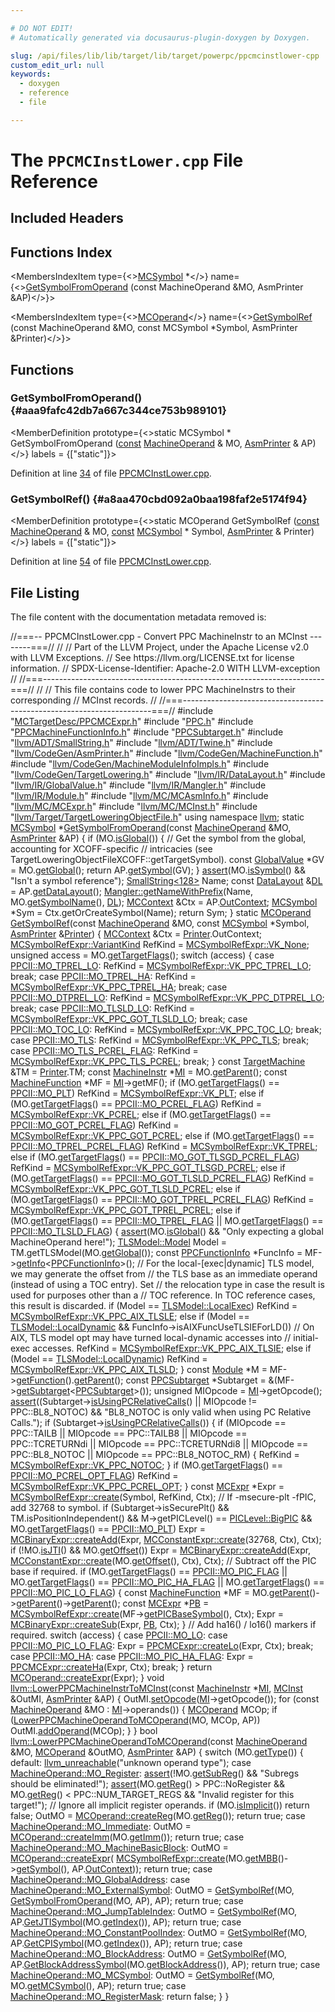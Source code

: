 ```yaml
---

# DO NOT EDIT!
# Automatically generated via docusaurus-plugin-doxygen by Doxygen.

slug: /api/files/lib/lib/target/lib/target/powerpc/ppcmcinstlower-cpp
custom_edit_url: null
keywords:
  - doxygen
  - reference
  - file

---
```





# The `PPCMCInstLower.cpp` File Reference

<DoxygenPage pluginConfig={pluginConfig}>



## Included Headers

<IncludesList>
<IncludesListItem
  filePath="MCTargetDesc/PPCMCExpr.h"
  permalink="/docs/api/files/lib/lib/target/lib/target/powerpc/lib/target/powerpc/mctargetdesc/ppcmcexpr-h"
  isLocal="true" />
<IncludesListItem
  filePath="PPC.h"
  permalink="/docs/api/files/lib/lib/target/lib/target/powerpc/ppc-h"
  isLocal="true" />
<IncludesListItem
  filePath="PPCMachineFunctionInfo.h"
  permalink="/docs/api/files/lib/lib/target/lib/target/powerpc/ppcmachinefunctioninfo-h"
  isLocal="true" />
<IncludesListItem
  filePath="PPCSubtarget.h"
  permalink="/docs/api/files/lib/lib/target/lib/target/powerpc/ppcsubtarget-h"
  isLocal="true" />
<IncludesListItem
  filePath="llvm/ADT/SmallString.h"
  permalink="/docs/api/files/include/include/llvm/include/llvm/adt/smallstring-h"
  isLocal="true" />
<IncludesListItem
  filePath="llvm/ADT/Twine.h"
  permalink="/docs/api/files/include/include/llvm/include/llvm/adt/twine-h"
  isLocal="true" />
<IncludesListItem
  filePath="llvm/CodeGen/AsmPrinter.h"
  permalink="/docs/api/files/include/include/llvm/include/llvm/codegen/asmprinter-h"
  isLocal="true" />
<IncludesListItem
  filePath="llvm/CodeGen/MachineFunction.h"
  permalink="/docs/api/files/include/include/llvm/include/llvm/codegen/machinefunction-h"
  isLocal="true" />
<IncludesListItem
  filePath="llvm/CodeGen/MachineModuleInfoImpls.h"
  permalink="/docs/api/files/include/include/llvm/include/llvm/codegen/machinemoduleinfoimpls-h"
  isLocal="true" />
<IncludesListItem
  filePath="llvm/CodeGen/TargetLowering.h"
  permalink="/docs/api/files/include/include/llvm/include/llvm/codegen/targetlowering-h"
  isLocal="true" />
<IncludesListItem
  filePath="llvm/IR/DataLayout.h"
  permalink="/docs/api/files/include/include/llvm/include/llvm/ir/datalayout-h"
  isLocal="true" />
<IncludesListItem
  filePath="llvm/IR/GlobalValue.h"
  permalink="/docs/api/files/include/include/llvm/include/llvm/ir/globalvalue-h"
  isLocal="true" />
<IncludesListItem
  filePath="llvm/IR/Mangler.h"
  permalink="/docs/api/files/include/include/llvm/include/llvm/ir/mangler-h"
  isLocal="true" />
<IncludesListItem
  filePath="llvm/IR/Module.h"
  permalink="/docs/api/files/include/include/llvm/include/llvm/ir/module-h"
  isLocal="true" />
<IncludesListItem
  filePath="llvm/MC/MCAsmInfo.h"
  permalink="/docs/api/files/include/include/llvm/include/llvm/mc/mcasminfo-h"
  isLocal="true" />
<IncludesListItem
  filePath="llvm/MC/MCExpr.h"
  permalink="/docs/api/files/include/include/llvm/include/llvm/mc/mcexpr-h"
  isLocal="true" />
<IncludesListItem
  filePath="llvm/MC/MCInst.h"
  permalink="/docs/api/files/include/include/llvm/include/llvm/mc/mcinst-h"
  isLocal="true" />
<IncludesListItem
  filePath="llvm/Target/TargetLoweringObjectFile.h"
  permalink="/docs/api/files/include/include/llvm/include/llvm/target/targetloweringobjectfile-h"
  isLocal="true" />
</IncludesList>

## Functions Index

<MembersIndex>

<MembersIndexItem
  type={<><a href="/docs/api/classes/llvm/mcsymbol">MCSymbol</a> &#42;</>}
  name={<><a href="#aaa9fafc42db7a667c344ce753b989101">GetSymbolFromOperand</a> (const MachineOperand &amp;MO, AsmPrinter &amp;AP)</>}>
</MembersIndexItem>

<MembersIndexItem
  type={<><a href="/docs/api/classes/llvm/mcoperand">MCOperand</a></>}
  name={<><a href="#a8aa470cbd092a0baa198faf2e5174f94">GetSymbolRef</a> (const MachineOperand &amp;MO, const MCSymbol &#42;Symbol, AsmPrinter &amp;Printer)</>}>
</MembersIndexItem>

</MembersIndex>


<SectionDefinition>

## Functions

### GetSymbolFromOperand() {#aaa9fafc42db7a667c344ce753b989101}

<MemberDefinition
  prototype={<>static MCSymbol &#42; GetSymbolFromOperand (<a href="/docs/api/files/lib/lib/target/lib/target/aarch64/aarch64promoteconstant-cpp/#a90f8350fecae261c25be85d38b451bff">const</a> <a href="/docs/api/classes/llvm/machineoperand">MachineOperand</a> &amp; MO, <a href="/docs/api/classes/llvm/asmprinter">AsmPrinter</a> &amp; AP)</>}
  labels = {["static"]}>

Definition at line <a href="#l00034">34</a> of file <a href="/docs/api/files/lib/lib/target/lib/target/powerpc/ppcmcinstlower-cpp">PPCMCInstLower.cpp</a>.
</MemberDefinition>

### GetSymbolRef() {#a8aa470cbd092a0baa198faf2e5174f94}

<MemberDefinition
  prototype={<>static MCOperand GetSymbolRef (<a href="/docs/api/files/lib/lib/target/lib/target/aarch64/aarch64promoteconstant-cpp/#a90f8350fecae261c25be85d38b451bff">const</a> <a href="/docs/api/classes/llvm/machineoperand">MachineOperand</a> &amp; MO, <a href="/docs/api/files/lib/lib/target/lib/target/aarch64/aarch64promoteconstant-cpp/#a90f8350fecae261c25be85d38b451bff">const</a> <a href="/docs/api/classes/llvm/mcsymbol">MCSymbol</a> &#42; Symbol, <a href="/docs/api/classes/llvm/asmprinter">AsmPrinter</a> &amp; Printer)</>}
  labels = {["static"]}>

Definition at line <a href="#l00054">54</a> of file <a href="/docs/api/files/lib/lib/target/lib/target/powerpc/ppcmcinstlower-cpp">PPCMCInstLower.cpp</a>.
</MemberDefinition>

</SectionDefinition>

## File Listing

The file content with the documentation metadata removed is:

<ProgramListing>

<Link id="l00001" /><CodeLine lineNumber="1"><span class="doxyHighlightComment">//===-- PPCMCInstLower.cpp - Convert PPC MachineInstr to an MCInst --------===//</span></CodeLine>
<Link id="l00002" /><CodeLine lineNumber="2"><span class="doxyHighlightComment">//</span></CodeLine>
<Link id="l00003" /><CodeLine lineNumber="3"><span class="doxyHighlightComment">// Part of the LLVM Project, under the Apache License v2.0 with LLVM Exceptions.</span></CodeLine>
<Link id="l00004" /><CodeLine lineNumber="4"><span class="doxyHighlightComment">// See https://llvm.org/LICENSE.txt for license information.</span></CodeLine>
<Link id="l00005" /><CodeLine lineNumber="5"><span class="doxyHighlightComment">// SPDX-License-Identifier: Apache-2.0 WITH LLVM-exception</span></CodeLine>
<Link id="l00006" /><CodeLine lineNumber="6"><span class="doxyHighlightComment">//</span></CodeLine>
<Link id="l00007" /><CodeLine lineNumber="7"><span class="doxyHighlightComment">//===----------------------------------------------------------------------===//</span></CodeLine>
<Link id="l00008" /><CodeLine lineNumber="8"><span class="doxyHighlightComment">//</span></CodeLine>
<Link id="l00009" /><CodeLine lineNumber="9"><span class="doxyHighlightComment">// This file contains code to lower PPC MachineInstrs to their corresponding</span></CodeLine>
<Link id="l00010" /><CodeLine lineNumber="10"><span class="doxyHighlightComment">// MCInst records.</span></CodeLine>
<Link id="l00011" /><CodeLine lineNumber="11"><span class="doxyHighlightComment">//</span></CodeLine>
<Link id="l00012" /><CodeLine lineNumber="12"><span class="doxyHighlightComment">//===----------------------------------------------------------------------===//</span></CodeLine>
<Link id="l00013" /><CodeLine lineNumber="13"></CodeLine>
<Link id="l00014" /><CodeLine lineNumber="14"><span class="doxyHighlightPreprocessor">#include &quot;<a href="/docs/api/files/lib/lib/target/lib/target/powerpc/lib/target/powerpc/mctargetdesc/ppcmcexpr-h">MCTargetDesc/PPCMCExpr.h</a>&quot;</span></CodeLine>
<Link id="l00015" /><CodeLine lineNumber="15"><span class="doxyHighlightPreprocessor">#include &quot;<a href="/docs/api/files/lib/lib/target/lib/target/powerpc/ppc-h">PPC.h</a>&quot;</span></CodeLine>
<Link id="l00016" /><CodeLine lineNumber="16"><span class="doxyHighlightPreprocessor">#include &quot;<a href="/docs/api/files/lib/lib/target/lib/target/powerpc/ppcmachinefunctioninfo-h">PPCMachineFunctionInfo.h</a>&quot;</span></CodeLine>
<Link id="l00017" /><CodeLine lineNumber="17"><span class="doxyHighlightPreprocessor">#include &quot;<a href="/docs/api/files/lib/lib/target/lib/target/powerpc/ppcsubtarget-h">PPCSubtarget.h</a>&quot;</span></CodeLine>
<Link id="l00018" /><CodeLine lineNumber="18"><span class="doxyHighlightPreprocessor">#include &quot;<a href="/docs/api/files/include/include/llvm/include/llvm/adt/smallstring-h">llvm/ADT/SmallString.h</a>&quot;</span></CodeLine>
<Link id="l00019" /><CodeLine lineNumber="19"><span class="doxyHighlightPreprocessor">#include &quot;<a href="/docs/api/files/include/include/llvm/include/llvm/adt/twine-h">llvm/ADT/Twine.h</a>&quot;</span></CodeLine>
<Link id="l00020" /><CodeLine lineNumber="20"><span class="doxyHighlightPreprocessor">#include &quot;<a href="/docs/api/files/include/include/llvm/include/llvm/codegen/asmprinter-h">llvm/CodeGen/AsmPrinter.h</a>&quot;</span></CodeLine>
<Link id="l00021" /><CodeLine lineNumber="21"><span class="doxyHighlightPreprocessor">#include &quot;<a href="/docs/api/files/include/include/llvm/include/llvm/codegen/machinefunction-h">llvm/CodeGen/MachineFunction.h</a>&quot;</span></CodeLine>
<Link id="l00022" /><CodeLine lineNumber="22"><span class="doxyHighlightPreprocessor">#include &quot;<a href="/docs/api/files/include/include/llvm/include/llvm/codegen/machinemoduleinfoimpls-h">llvm/CodeGen/MachineModuleInfoImpls.h</a>&quot;</span></CodeLine>
<Link id="l00023" /><CodeLine lineNumber="23"><span class="doxyHighlightPreprocessor">#include &quot;<a href="/docs/api/files/include/include/llvm/include/llvm/codegen/targetlowering-h">llvm/CodeGen/TargetLowering.h</a>&quot;</span></CodeLine>
<Link id="l00024" /><CodeLine lineNumber="24"><span class="doxyHighlightPreprocessor">#include &quot;<a href="/docs/api/files/include/include/llvm/include/llvm/ir/datalayout-h">llvm/IR/DataLayout.h</a>&quot;</span></CodeLine>
<Link id="l00025" /><CodeLine lineNumber="25"><span class="doxyHighlightPreprocessor">#include &quot;<a href="/docs/api/files/include/include/llvm/include/llvm/ir/globalvalue-h">llvm/IR/GlobalValue.h</a>&quot;</span></CodeLine>
<Link id="l00026" /><CodeLine lineNumber="26"><span class="doxyHighlightPreprocessor">#include &quot;<a href="/docs/api/files/include/include/llvm/include/llvm/ir/mangler-h">llvm/IR/Mangler.h</a>&quot;</span></CodeLine>
<Link id="l00027" /><CodeLine lineNumber="27"><span class="doxyHighlightPreprocessor">#include &quot;<a href="/docs/api/files/include/include/llvm/include/llvm/ir/module-h">llvm/IR/Module.h</a>&quot;</span></CodeLine>
<Link id="l00028" /><CodeLine lineNumber="28"><span class="doxyHighlightPreprocessor">#include &quot;<a href="/docs/api/files/include/include/llvm/include/llvm/mc/mcasminfo-h">llvm/MC/MCAsmInfo.h</a>&quot;</span></CodeLine>
<Link id="l00029" /><CodeLine lineNumber="29"><span class="doxyHighlightPreprocessor">#include &quot;<a href="/docs/api/files/include/include/llvm/include/llvm/mc/mcexpr-h">llvm/MC/MCExpr.h</a>&quot;</span></CodeLine>
<Link id="l00030" /><CodeLine lineNumber="30"><span class="doxyHighlightPreprocessor">#include &quot;<a href="/docs/api/files/include/include/llvm/include/llvm/mc/mcinst-h">llvm/MC/MCInst.h</a>&quot;</span></CodeLine>
<Link id="l00031" /><CodeLine lineNumber="31"><span class="doxyHighlightPreprocessor">#include &quot;<a href="/docs/api/files/include/include/llvm/include/llvm/target/targetloweringobjectfile-h">llvm/Target/TargetLoweringObjectFile.h</a>&quot;</span></CodeLine>
<Link id="l00032" /><CodeLine lineNumber="32"><span class="doxyHighlightKeyword">using namespace </span><span class="doxyHighlight"><a href="/docs/api/namespaces/llvm">llvm</a>;</span></CodeLine>
<Link id="l00033" /><CodeLine lineNumber="33"></CodeLine>
<Link id="l00034" /><CodeLine lineNumber="34" lineLink="#aaa9fafc42db7a667c344ce753b989101"><span class="doxyHighlightKeyword">static</span><span class="doxyHighlight"> <a href="/docs/api/classes/llvm/mcsymbol">MCSymbol</a> &#42;<a href="#aaa9fafc42db7a667c344ce753b989101">GetSymbolFromOperand</a>(</span><span class="doxyHighlightKeyword">const</span><span class="doxyHighlight"> <a href="/docs/api/classes/llvm/machineoperand">MachineOperand</a> &amp;MO,</span></CodeLine>
<Link id="l00035" /><CodeLine lineNumber="35"><span class="doxyHighlight">                                      <a href="/docs/api/classes/llvm/asmprinter">AsmPrinter</a> &amp;AP) &#123;</span></CodeLine>
<Link id="l00036" /><CodeLine lineNumber="36"><span class="doxyHighlight">  </span><span class="doxyHighlightKeywordFlow">if</span><span class="doxyHighlight"> (MO.<a href="/docs/api/classes/llvm/machineoperand/#ab0d1155c8c38e84cbe387998fd2e517e">isGlobal</a>()) &#123;</span></CodeLine>
<Link id="l00037" /><CodeLine lineNumber="37"><span class="doxyHighlight">    </span><span class="doxyHighlightComment">// Get the symbol from the global, accounting for XCOFF-specific</span></CodeLine>
<Link id="l00038" /><CodeLine lineNumber="38"><span class="doxyHighlight">    </span><span class="doxyHighlightComment">// intricacies (see TargetLoweringObjectFileXCOFF::getTargetSymbol).</span></CodeLine>
<Link id="l00039" /><CodeLine lineNumber="39"><span class="doxyHighlight">    </span><span class="doxyHighlightKeyword">const</span><span class="doxyHighlight"> <a href="/docs/api/classes/llvm/globalvalue">GlobalValue</a> &#42;GV = MO.<a href="/docs/api/classes/llvm/machineoperand/#a0fcdaab1a4c3134b8f80aa74cabeb970">getGlobal</a>();</span></CodeLine>
<Link id="l00040" /><CodeLine lineNumber="40"><span class="doxyHighlight">    </span><span class="doxyHighlightKeywordFlow">return</span><span class="doxyHighlight"> AP.<a href="/docs/api/classes/llvm/asmprinter/#a07b368631b4c3217eacc9d0d93001d76">getSymbol</a>(GV);</span></CodeLine>
<Link id="l00041" /><CodeLine lineNumber="41"><span class="doxyHighlight">  &#125;</span></CodeLine>
<Link id="l00042" /><CodeLine lineNumber="42"></CodeLine>
<Link id="l00043" /><CodeLine lineNumber="43"><span class="doxyHighlight">  <a href="/docs/api/files/lib/lib/target/lib/target/amdgpu/silowercontrolflow-cpp/#a4868c5d81c5ccc98c47aeab6244346a0">assert</a>(MO.<a href="/docs/api/classes/llvm/machineoperand/#a7c5f0ef161b5b4dedad2e9aac9fcfee7">isSymbol</a>() &amp;&amp; </span><span class="doxyHighlightStringLiteral">&quot;Isn&#39;t a symbol reference&quot;</span><span class="doxyHighlight">);</span></CodeLine>
<Link id="l00044" /><CodeLine lineNumber="44"></CodeLine>
<Link id="l00045" /><CodeLine lineNumber="45"><span class="doxyHighlight">  <a href="/docs/api/classes/llvm/smallstring">SmallString&lt;128&gt;</a> Name;</span></CodeLine>
<Link id="l00046" /><CodeLine lineNumber="46"><span class="doxyHighlight">  </span><span class="doxyHighlightKeyword">const</span><span class="doxyHighlight"> <a href="/docs/api/classes/llvm/datalayout">DataLayout</a> &amp;<a href="/docs/api/files/lib/lib/target/lib/target/arm/armslshardening-cpp/#ad467c4ab9119043f9b7750ab986be61a">DL</a> = AP.<a href="/docs/api/classes/llvm/asmprinter/#ae4a28f2ce2647934f469d4bb2144612a">getDataLayout</a>();</span></CodeLine>
<Link id="l00047" /><CodeLine lineNumber="47"><span class="doxyHighlight">  <a href="/docs/api/classes/llvm/mangler/#aa1c9296fd511eb96bb487befbf5e7cea">Mangler::getNameWithPrefix</a>(Name, MO.<a href="/docs/api/classes/llvm/machineoperand/#ab59b255f78cd503133d032152a41d105">getSymbolName</a>(), <a href="/docs/api/files/lib/lib/target/lib/target/arm/armslshardening-cpp/#ad467c4ab9119043f9b7750ab986be61a">DL</a>);</span></CodeLine>
<Link id="l00048" /><CodeLine lineNumber="48"></CodeLine>
<Link id="l00049" /><CodeLine lineNumber="49"><span class="doxyHighlight">  <a href="/docs/api/classes/llvm/mccontext">MCContext</a> &amp;Ctx = AP.<a href="/docs/api/classes/llvm/asmprinter/#aa7625af893e242d33b9f182066f59310">OutContext</a>;</span></CodeLine>
<Link id="l00050" /><CodeLine lineNumber="50"><span class="doxyHighlight">  <a href="/docs/api/classes/llvm/mcsymbol">MCSymbol</a> &#42;Sym = Ctx.getOrCreateSymbol(Name);</span></CodeLine>
<Link id="l00051" /><CodeLine lineNumber="51"><span class="doxyHighlight">  </span><span class="doxyHighlightKeywordFlow">return</span><span class="doxyHighlight"> Sym;</span></CodeLine>
<Link id="l00052" /><CodeLine lineNumber="52"><span class="doxyHighlight">&#125;</span></CodeLine>
<Link id="l00053" /><CodeLine lineNumber="53"></CodeLine>
<Link id="l00054" /><CodeLine lineNumber="54" lineLink="#a8aa470cbd092a0baa198faf2e5174f94"><span class="doxyHighlightKeyword">static</span><span class="doxyHighlight"> <a href="/docs/api/classes/llvm/mcoperand">MCOperand</a> <a href="#a8aa470cbd092a0baa198faf2e5174f94">GetSymbolRef</a>(</span><span class="doxyHighlightKeyword">const</span><span class="doxyHighlight"> <a href="/docs/api/classes/llvm/machineoperand">MachineOperand</a> &amp;MO, </span><span class="doxyHighlightKeyword">const</span><span class="doxyHighlight"> <a href="/docs/api/classes/llvm/mcsymbol">MCSymbol</a> &#42;Symbol,</span></CodeLine>
<Link id="l00055" /><CodeLine lineNumber="55"><span class="doxyHighlight">                              <a href="/docs/api/classes/llvm/asmprinter">AsmPrinter</a> &amp;<a href="/docs/api/files/lib/lib/target/lib/target/directx/dxilprettyprinter-cpp/#aa60cf1897c36e79b878a6f3c6300cfba">Printer</a>) &#123;</span></CodeLine>
<Link id="l00056" /><CodeLine lineNumber="56"><span class="doxyHighlight">  <a href="/docs/api/classes/llvm/mccontext">MCContext</a> &amp;Ctx = <a href="/docs/api/files/lib/lib/target/lib/target/directx/dxilprettyprinter-cpp/#aa60cf1897c36e79b878a6f3c6300cfba">Printer</a>.OutContext;</span></CodeLine>
<Link id="l00057" /><CodeLine lineNumber="57"><span class="doxyHighlight">  <a href="/docs/api/classes/llvm/mcsymbolrefexpr/#a5c463f6352570ee778c35c40949c4985">MCSymbolRefExpr::VariantKind</a> RefKind = <a href="/docs/api/classes/llvm/mcsymbolrefexpr/#a5c463f6352570ee778c35c40949c4985a01bc6396c4d841a7ea268c3cbf62d3b3">MCSymbolRefExpr::VK&#95;None</a>;</span></CodeLine>
<Link id="l00058" /><CodeLine lineNumber="58"></CodeLine>
<Link id="l00059" /><CodeLine lineNumber="59"><span class="doxyHighlight">  </span><span class="doxyHighlightKeywordType">unsigned</span><span class="doxyHighlight"> access = MO.<a href="/docs/api/classes/llvm/machineoperand/#ab06dda088d3c7686f7dfcdb2b96323f5">getTargetFlags</a>();</span></CodeLine>
<Link id="l00060" /><CodeLine lineNumber="60"></CodeLine>
<Link id="l00061" /><CodeLine lineNumber="61"><span class="doxyHighlight">  </span><span class="doxyHighlightKeywordFlow">switch</span><span class="doxyHighlight"> (access) &#123;</span></CodeLine>
<Link id="l00062" /><CodeLine lineNumber="62"><span class="doxyHighlight">    </span><span class="doxyHighlightKeywordFlow">case</span><span class="doxyHighlight"> <a href="/docs/api/namespaces/llvm/ppcii/#ae73836094d8b0399ba10a6e540a363ffac1c555a378ab914a0dcae6234359aa73">PPCII::MO&#95;TPREL&#95;LO</a>:</span></CodeLine>
<Link id="l00063" /><CodeLine lineNumber="63"><span class="doxyHighlight">      RefKind = <a href="/docs/api/classes/llvm/mcsymbolrefexpr/#a5c463f6352570ee778c35c40949c4985a3ae3c5740fe01f98a256caeb5a1ae6f2">MCSymbolRefExpr::VK&#95;PPC&#95;TPREL&#95;LO</a>;</span></CodeLine>
<Link id="l00064" /><CodeLine lineNumber="64"><span class="doxyHighlight">      </span><span class="doxyHighlightKeywordFlow">break</span><span class="doxyHighlight">;</span></CodeLine>
<Link id="l00065" /><CodeLine lineNumber="65"><span class="doxyHighlight">    </span><span class="doxyHighlightKeywordFlow">case</span><span class="doxyHighlight"> <a href="/docs/api/namespaces/llvm/ppcii/#ae73836094d8b0399ba10a6e540a363ffaa7929b1029f09db9b9b538e0d200fdd8">PPCII::MO&#95;TPREL&#95;HA</a>:</span></CodeLine>
<Link id="l00066" /><CodeLine lineNumber="66"><span class="doxyHighlight">      RefKind = <a href="/docs/api/classes/llvm/mcsymbolrefexpr/#a5c463f6352570ee778c35c40949c4985aa022f5ada06b78d01fc4227b09a8722a">MCSymbolRefExpr::VK&#95;PPC&#95;TPREL&#95;HA</a>;</span></CodeLine>
<Link id="l00067" /><CodeLine lineNumber="67"><span class="doxyHighlight">      </span><span class="doxyHighlightKeywordFlow">break</span><span class="doxyHighlight">;</span></CodeLine>
<Link id="l00068" /><CodeLine lineNumber="68"><span class="doxyHighlight">    </span><span class="doxyHighlightKeywordFlow">case</span><span class="doxyHighlight"> <a href="/docs/api/namespaces/llvm/ppcii/#ae73836094d8b0399ba10a6e540a363ffab5ab92a983f7ba2046b20389312e0512">PPCII::MO&#95;DTPREL&#95;LO</a>:</span></CodeLine>
<Link id="l00069" /><CodeLine lineNumber="69"><span class="doxyHighlight">      RefKind = <a href="/docs/api/classes/llvm/mcsymbolrefexpr/#a5c463f6352570ee778c35c40949c4985ab8a6b1fa79f3b913402f58157014df7c">MCSymbolRefExpr::VK&#95;PPC&#95;DTPREL&#95;LO</a>;</span></CodeLine>
<Link id="l00070" /><CodeLine lineNumber="70"><span class="doxyHighlight">      </span><span class="doxyHighlightKeywordFlow">break</span><span class="doxyHighlight">;</span></CodeLine>
<Link id="l00071" /><CodeLine lineNumber="71"><span class="doxyHighlight">    </span><span class="doxyHighlightKeywordFlow">case</span><span class="doxyHighlight"> <a href="/docs/api/namespaces/llvm/ppcii/#ae73836094d8b0399ba10a6e540a363ffa0ab30789f6ac6df962adba01f53c2888">PPCII::MO&#95;TLSLD&#95;LO</a>:</span></CodeLine>
<Link id="l00072" /><CodeLine lineNumber="72"><span class="doxyHighlight">      RefKind = <a href="/docs/api/classes/llvm/mcsymbolrefexpr/#a5c463f6352570ee778c35c40949c4985a9e1d9b07e91fad292c9fd673ca12e142">MCSymbolRefExpr::VK&#95;PPC&#95;GOT&#95;TLSLD&#95;LO</a>;</span></CodeLine>
<Link id="l00073" /><CodeLine lineNumber="73"><span class="doxyHighlight">      </span><span class="doxyHighlightKeywordFlow">break</span><span class="doxyHighlight">;</span></CodeLine>
<Link id="l00074" /><CodeLine lineNumber="74"><span class="doxyHighlight">    </span><span class="doxyHighlightKeywordFlow">case</span><span class="doxyHighlight"> <a href="/docs/api/namespaces/llvm/ppcii/#ae73836094d8b0399ba10a6e540a363ffad512bc138c5c6766b7ee4f66e43d47b4">PPCII::MO&#95;TOC&#95;LO</a>:</span></CodeLine>
<Link id="l00075" /><CodeLine lineNumber="75"><span class="doxyHighlight">      RefKind = <a href="/docs/api/classes/llvm/mcsymbolrefexpr/#a5c463f6352570ee778c35c40949c4985a9ea61bcfe12d2dbd766d06581e5abe79">MCSymbolRefExpr::VK&#95;PPC&#95;TOC&#95;LO</a>;</span></CodeLine>
<Link id="l00076" /><CodeLine lineNumber="76"><span class="doxyHighlight">      </span><span class="doxyHighlightKeywordFlow">break</span><span class="doxyHighlight">;</span></CodeLine>
<Link id="l00077" /><CodeLine lineNumber="77"><span class="doxyHighlight">    </span><span class="doxyHighlightKeywordFlow">case</span><span class="doxyHighlight"> <a href="/docs/api/namespaces/llvm/ppcii/#ae73836094d8b0399ba10a6e540a363ffab99c6c8402edd4e84a137d89ad71169c">PPCII::MO&#95;TLS</a>:</span></CodeLine>
<Link id="l00078" /><CodeLine lineNumber="78"><span class="doxyHighlight">      RefKind = <a href="/docs/api/classes/llvm/mcsymbolrefexpr/#a5c463f6352570ee778c35c40949c4985a1ebb65d3581b26c6d9be3d4ff95d8648">MCSymbolRefExpr::VK&#95;PPC&#95;TLS</a>;</span></CodeLine>
<Link id="l00079" /><CodeLine lineNumber="79"><span class="doxyHighlight">      </span><span class="doxyHighlightKeywordFlow">break</span><span class="doxyHighlight">;</span></CodeLine>
<Link id="l00080" /><CodeLine lineNumber="80"><span class="doxyHighlight">    </span><span class="doxyHighlightKeywordFlow">case</span><span class="doxyHighlight"> <a href="/docs/api/namespaces/llvm/ppcii/#ae73836094d8b0399ba10a6e540a363ffa81fba654d0446dd40efd2d2409643759">PPCII::MO&#95;TLS&#95;PCREL&#95;FLAG</a>:</span></CodeLine>
<Link id="l00081" /><CodeLine lineNumber="81"><span class="doxyHighlight">      RefKind = <a href="/docs/api/classes/llvm/mcsymbolrefexpr/#a5c463f6352570ee778c35c40949c4985a3af1b5ef4b41faa6d2e73935860fa3c0">MCSymbolRefExpr::VK&#95;PPC&#95;TLS&#95;PCREL</a>;</span></CodeLine>
<Link id="l00082" /><CodeLine lineNumber="82"><span class="doxyHighlight">      </span><span class="doxyHighlightKeywordFlow">break</span><span class="doxyHighlight">;</span></CodeLine>
<Link id="l00083" /><CodeLine lineNumber="83"><span class="doxyHighlight">  &#125;</span></CodeLine>
<Link id="l00084" /><CodeLine lineNumber="84"></CodeLine>
<Link id="l00085" /><CodeLine lineNumber="85"><span class="doxyHighlight">  </span><span class="doxyHighlightKeyword">const</span><span class="doxyHighlight"> <a href="/docs/api/classes/llvm/targetmachine">TargetMachine</a> &amp;TM = <a href="/docs/api/files/lib/lib/target/lib/target/directx/dxilprettyprinter-cpp/#aa60cf1897c36e79b878a6f3c6300cfba">Printer</a>.TM;</span></CodeLine>
<Link id="l00086" /><CodeLine lineNumber="86"><span class="doxyHighlight">  </span><span class="doxyHighlightKeyword">const</span><span class="doxyHighlight"> <a href="/docs/api/classes/llvm/machineinstr">MachineInstr</a> &#42;<a href="/docs/api/files/lib/lib/codegen/lib/codegen/globalisel/irtranslator-cpp/#abe44dfdea65b4f7e11e0a608ab708b76">MI</a> = MO.<a href="/docs/api/classes/llvm/machineoperand/#a9719077fcba2cd439e84897257a47bb0">getParent</a>();</span></CodeLine>
<Link id="l00087" /><CodeLine lineNumber="87"><span class="doxyHighlight">  </span><span class="doxyHighlightKeyword">const</span><span class="doxyHighlight"> <a href="/docs/api/classes/llvm/machinefunction">MachineFunction</a> &#42;MF = <a href="/docs/api/files/lib/lib/codegen/lib/codegen/globalisel/irtranslator-cpp/#abe44dfdea65b4f7e11e0a608ab708b76">MI</a>-&gt;getMF();</span></CodeLine>
<Link id="l00088" /><CodeLine lineNumber="88"></CodeLine>
<Link id="l00089" /><CodeLine lineNumber="89"><span class="doxyHighlight">  </span><span class="doxyHighlightKeywordFlow">if</span><span class="doxyHighlight"> (MO.<a href="/docs/api/classes/llvm/machineoperand/#ab06dda088d3c7686f7dfcdb2b96323f5">getTargetFlags</a>() == <a href="/docs/api/namespaces/llvm/ppcii/#ae73836094d8b0399ba10a6e540a363ffab055ede9c173349e17e7aada20410b93">PPCII::MO&#95;PLT</a>)</span></CodeLine>
<Link id="l00090" /><CodeLine lineNumber="90"><span class="doxyHighlight">    RefKind = <a href="/docs/api/classes/llvm/mcsymbolrefexpr/#a5c463f6352570ee778c35c40949c4985ab5951d4b3308f406e60e2bf743b14ca4">MCSymbolRefExpr::VK&#95;PLT</a>;</span></CodeLine>
<Link id="l00091" /><CodeLine lineNumber="91"><span class="doxyHighlight">  </span><span class="doxyHighlightKeywordFlow">else</span><span class="doxyHighlight"> </span><span class="doxyHighlightKeywordFlow">if</span><span class="doxyHighlight"> (MO.<a href="/docs/api/classes/llvm/machineoperand/#ab06dda088d3c7686f7dfcdb2b96323f5">getTargetFlags</a>() == <a href="/docs/api/namespaces/llvm/ppcii/#ae73836094d8b0399ba10a6e540a363ffa777b254f8a19bf466553840f89ecaf31">PPCII::MO&#95;PCREL&#95;FLAG</a>)</span></CodeLine>
<Link id="l00092" /><CodeLine lineNumber="92"><span class="doxyHighlight">    RefKind = <a href="/docs/api/classes/llvm/mcsymbolrefexpr/#a5c463f6352570ee778c35c40949c4985a97666c9a886a80de41f6ef1b61a528c7">MCSymbolRefExpr::VK&#95;PCREL</a>;</span></CodeLine>
<Link id="l00093" /><CodeLine lineNumber="93"><span class="doxyHighlight">  </span><span class="doxyHighlightKeywordFlow">else</span><span class="doxyHighlight"> </span><span class="doxyHighlightKeywordFlow">if</span><span class="doxyHighlight"> (MO.<a href="/docs/api/classes/llvm/machineoperand/#ab06dda088d3c7686f7dfcdb2b96323f5">getTargetFlags</a>() == <a href="/docs/api/namespaces/llvm/ppcii/#ae73836094d8b0399ba10a6e540a363ffa52449b426fd1a25588ddde25cca33a82">PPCII::MO&#95;GOT&#95;PCREL&#95;FLAG</a>)</span></CodeLine>
<Link id="l00094" /><CodeLine lineNumber="94"><span class="doxyHighlight">    RefKind = <a href="/docs/api/classes/llvm/mcsymbolrefexpr/#a5c463f6352570ee778c35c40949c4985a11109fa28d94481aac762781d22c216e">MCSymbolRefExpr::VK&#95;PPC&#95;GOT&#95;PCREL</a>;</span></CodeLine>
<Link id="l00095" /><CodeLine lineNumber="95"><span class="doxyHighlight">  </span><span class="doxyHighlightKeywordFlow">else</span><span class="doxyHighlight"> </span><span class="doxyHighlightKeywordFlow">if</span><span class="doxyHighlight"> (MO.<a href="/docs/api/classes/llvm/machineoperand/#ab06dda088d3c7686f7dfcdb2b96323f5">getTargetFlags</a>() == <a href="/docs/api/namespaces/llvm/ppcii/#ae73836094d8b0399ba10a6e540a363ffa4590d1594bf15001842f0bc03068dc7e">PPCII::MO&#95;TPREL&#95;PCREL&#95;FLAG</a>)</span></CodeLine>
<Link id="l00096" /><CodeLine lineNumber="96"><span class="doxyHighlight">    RefKind = <a href="/docs/api/classes/llvm/mcsymbolrefexpr/#a5c463f6352570ee778c35c40949c4985aa12b324430d5f16b6a4e1f965048c38a">MCSymbolRefExpr::VK&#95;TPREL</a>;</span></CodeLine>
<Link id="l00097" /><CodeLine lineNumber="97"><span class="doxyHighlight">  </span><span class="doxyHighlightKeywordFlow">else</span><span class="doxyHighlight"> </span><span class="doxyHighlightKeywordFlow">if</span><span class="doxyHighlight"> (MO.<a href="/docs/api/classes/llvm/machineoperand/#ab06dda088d3c7686f7dfcdb2b96323f5">getTargetFlags</a>() == <a href="/docs/api/namespaces/llvm/ppcii/#ae73836094d8b0399ba10a6e540a363ffaf045b588ae476aff3ea48b77c042f7b1">PPCII::MO&#95;GOT&#95;TLSGD&#95;PCREL&#95;FLAG</a>)</span></CodeLine>
<Link id="l00098" /><CodeLine lineNumber="98"><span class="doxyHighlight">    RefKind = <a href="/docs/api/classes/llvm/mcsymbolrefexpr/#a5c463f6352570ee778c35c40949c4985a29655f0864a4c6d617e844c2b37d6abd">MCSymbolRefExpr::VK&#95;PPC&#95;GOT&#95;TLSGD&#95;PCREL</a>;</span></CodeLine>
<Link id="l00099" /><CodeLine lineNumber="99"><span class="doxyHighlight">  </span><span class="doxyHighlightKeywordFlow">else</span><span class="doxyHighlight"> </span><span class="doxyHighlightKeywordFlow">if</span><span class="doxyHighlight"> (MO.<a href="/docs/api/classes/llvm/machineoperand/#ab06dda088d3c7686f7dfcdb2b96323f5">getTargetFlags</a>() == <a href="/docs/api/namespaces/llvm/ppcii/#ae73836094d8b0399ba10a6e540a363ffad1af346db81472a462b7f04fa9498ab4">PPCII::MO&#95;GOT&#95;TLSLD&#95;PCREL&#95;FLAG</a>)</span></CodeLine>
<Link id="l00100" /><CodeLine lineNumber="100"><span class="doxyHighlight">    RefKind = <a href="/docs/api/classes/llvm/mcsymbolrefexpr/#a5c463f6352570ee778c35c40949c4985a511a0cde1ea148087a9bc31b4bd730c7">MCSymbolRefExpr::VK&#95;PPC&#95;GOT&#95;TLSLD&#95;PCREL</a>;</span></CodeLine>
<Link id="l00101" /><CodeLine lineNumber="101"><span class="doxyHighlight">  </span><span class="doxyHighlightKeywordFlow">else</span><span class="doxyHighlight"> </span><span class="doxyHighlightKeywordFlow">if</span><span class="doxyHighlight"> (MO.<a href="/docs/api/classes/llvm/machineoperand/#ab06dda088d3c7686f7dfcdb2b96323f5">getTargetFlags</a>() == <a href="/docs/api/namespaces/llvm/ppcii/#ae73836094d8b0399ba10a6e540a363ffa467b829ca0e160907522584b98b618a0">PPCII::MO&#95;GOT&#95;TPREL&#95;PCREL&#95;FLAG</a>)</span></CodeLine>
<Link id="l00102" /><CodeLine lineNumber="102"><span class="doxyHighlight">    RefKind = <a href="/docs/api/classes/llvm/mcsymbolrefexpr/#a5c463f6352570ee778c35c40949c4985a47f886b8180bd36339b34b696e4aceed">MCSymbolRefExpr::VK&#95;PPC&#95;GOT&#95;TPREL&#95;PCREL</a>;</span></CodeLine>
<Link id="l00103" /><CodeLine lineNumber="103"><span class="doxyHighlight">  </span><span class="doxyHighlightKeywordFlow">else</span><span class="doxyHighlight"> </span><span class="doxyHighlightKeywordFlow">if</span><span class="doxyHighlight"> (MO.<a href="/docs/api/classes/llvm/machineoperand/#ab06dda088d3c7686f7dfcdb2b96323f5">getTargetFlags</a>() == <a href="/docs/api/namespaces/llvm/ppcii/#ae73836094d8b0399ba10a6e540a363ffac09dc26b3c7ea75dfd6da305042926cb">PPCII::MO&#95;TPREL&#95;FLAG</a> ||</span></CodeLine>
<Link id="l00104" /><CodeLine lineNumber="104"><span class="doxyHighlight">           MO.<a href="/docs/api/classes/llvm/machineoperand/#ab06dda088d3c7686f7dfcdb2b96323f5">getTargetFlags</a>() == <a href="/docs/api/namespaces/llvm/ppcii/#ae73836094d8b0399ba10a6e540a363ffa77f81a23f8ce498f9ef4bbc5433c116b">PPCII::MO&#95;TLSLD&#95;FLAG</a>) &#123;</span></CodeLine>
<Link id="l00105" /><CodeLine lineNumber="105"><span class="doxyHighlight">    <a href="/docs/api/files/lib/lib/target/lib/target/amdgpu/silowercontrolflow-cpp/#a4868c5d81c5ccc98c47aeab6244346a0">assert</a>(MO.<a href="/docs/api/classes/llvm/machineoperand/#ab0d1155c8c38e84cbe387998fd2e517e">isGlobal</a>() &amp;&amp; </span><span class="doxyHighlightStringLiteral">&quot;Only expecting a global MachineOperand here!&quot;</span><span class="doxyHighlight">);</span></CodeLine>
<Link id="l00106" /><CodeLine lineNumber="106"><span class="doxyHighlight">    <a href="/docs/api/namespaces/llvm/tlsmodel/#a8911c5bfb68fc4ed3ac824f04f150120">TLSModel::Model</a> Model = TM.getTLSModel(MO.<a href="/docs/api/classes/llvm/machineoperand/#a0fcdaab1a4c3134b8f80aa74cabeb970">getGlobal</a>());</span></CodeLine>
<Link id="l00107" /><CodeLine lineNumber="107"><span class="doxyHighlight">    </span><span class="doxyHighlightKeyword">const</span><span class="doxyHighlight"> <a href="/docs/api/classes/llvm/ppcfunctioninfo">PPCFunctionInfo</a> &#42;FuncInfo = MF-&gt;<a href="/docs/api/classes/llvm/machinefunction/#ab7feae1932b436c8630e247166ec42b7">getInfo</a>&lt;<a href="/docs/api/classes/llvm/ppcfunctioninfo">PPCFunctionInfo</a>&gt;();</span></CodeLine>
<Link id="l00108" /><CodeLine lineNumber="108"><span class="doxyHighlight">    </span><span class="doxyHighlightComment">// For the local-&#91;exec|dynamic&#93; TLS model, we may generate the offset from</span></CodeLine>
<Link id="l00109" /><CodeLine lineNumber="109"><span class="doxyHighlight">    </span><span class="doxyHighlightComment">// the TLS base as an immediate operand (instead of using a TOC entry). Set</span></CodeLine>
<Link id="l00110" /><CodeLine lineNumber="110"><span class="doxyHighlight">    </span><span class="doxyHighlightComment">// the relocation type in case the result is used for purposes other than a</span></CodeLine>
<Link id="l00111" /><CodeLine lineNumber="111"><span class="doxyHighlight">    </span><span class="doxyHighlightComment">// TOC reference. In TOC reference cases, this result is discarded.</span></CodeLine>
<Link id="l00112" /><CodeLine lineNumber="112"><span class="doxyHighlight">    </span><span class="doxyHighlightKeywordFlow">if</span><span class="doxyHighlight"> (Model == <a href="/docs/api/namespaces/llvm/tlsmodel/#a8911c5bfb68fc4ed3ac824f04f150120ae13ef3bbe423ce80086f0a684fd25753">TLSModel::LocalExec</a>)</span></CodeLine>
<Link id="l00113" /><CodeLine lineNumber="113"><span class="doxyHighlight">      RefKind = <a href="/docs/api/classes/llvm/mcsymbolrefexpr/#a5c463f6352570ee778c35c40949c4985afd7d09055e7b976b23804658655b5184">MCSymbolRefExpr::VK&#95;PPC&#95;AIX&#95;TLSLE</a>;</span></CodeLine>
<Link id="l00114" /><CodeLine lineNumber="114"><span class="doxyHighlight">    </span><span class="doxyHighlightKeywordFlow">else</span><span class="doxyHighlight"> </span><span class="doxyHighlightKeywordFlow">if</span><span class="doxyHighlight"> (Model == <a href="/docs/api/namespaces/llvm/tlsmodel/#a8911c5bfb68fc4ed3ac824f04f150120a110e377ad85dc311cb9bce1e32bea8aa">TLSModel::LocalDynamic</a> &amp;&amp;</span></CodeLine>
<Link id="l00115" /><CodeLine lineNumber="115"><span class="doxyHighlight">             FuncInfo-&gt;isAIXFuncUseTLSIEForLD())</span></CodeLine>
<Link id="l00116" /><CodeLine lineNumber="116"><span class="doxyHighlight">      </span><span class="doxyHighlightComment">// On AIX, TLS model opt may have turned local-dynamic accesses into</span></CodeLine>
<Link id="l00117" /><CodeLine lineNumber="117"><span class="doxyHighlight">      </span><span class="doxyHighlightComment">// initial-exec accesses.</span></CodeLine>
<Link id="l00118" /><CodeLine lineNumber="118"><span class="doxyHighlight">      RefKind = <a href="/docs/api/classes/llvm/mcsymbolrefexpr/#a5c463f6352570ee778c35c40949c4985a6c66e7ad14399948694612a5891021c3">MCSymbolRefExpr::VK&#95;PPC&#95;AIX&#95;TLSIE</a>;</span></CodeLine>
<Link id="l00119" /><CodeLine lineNumber="119"><span class="doxyHighlight">    </span><span class="doxyHighlightKeywordFlow">else</span><span class="doxyHighlight"> </span><span class="doxyHighlightKeywordFlow">if</span><span class="doxyHighlight"> (Model == <a href="/docs/api/namespaces/llvm/tlsmodel/#a8911c5bfb68fc4ed3ac824f04f150120a110e377ad85dc311cb9bce1e32bea8aa">TLSModel::LocalDynamic</a>)</span></CodeLine>
<Link id="l00120" /><CodeLine lineNumber="120"><span class="doxyHighlight">      RefKind = <a href="/docs/api/classes/llvm/mcsymbolrefexpr/#a5c463f6352570ee778c35c40949c4985af0042f0eb9fb8dba8f49e4bedf5e9e10">MCSymbolRefExpr::VK&#95;PPC&#95;AIX&#95;TLSLD</a>;</span></CodeLine>
<Link id="l00121" /><CodeLine lineNumber="121"><span class="doxyHighlight">  &#125;</span></CodeLine>
<Link id="l00122" /><CodeLine lineNumber="122"></CodeLine>
<Link id="l00123" /><CodeLine lineNumber="123"><span class="doxyHighlight">  </span><span class="doxyHighlightKeyword">const</span><span class="doxyHighlight"> <a href="/docs/api/classes/llvm/module">Module</a> &#42;M = MF-&gt;<a href="/docs/api/classes/llvm/machinefunction/#a977ddce262de45c645be23d951066351">getFunction</a>().<a href="/docs/api/classes/llvm/globalvalue/#a739b30c811f1eece61b05320ddf44e5b">getParent</a>();</span></CodeLine>
<Link id="l00124" /><CodeLine lineNumber="124"><span class="doxyHighlight">  </span><span class="doxyHighlightKeyword">const</span><span class="doxyHighlight"> <a href="/docs/api/classes/llvm/ppcsubtarget">PPCSubtarget</a> &#42;Subtarget = &amp;(MF-&gt;<a href="/docs/api/classes/llvm/machinefunction/#a3825368aca2bc1550d173660df4da6a6">getSubtarget</a>&lt;<a href="/docs/api/classes/llvm/ppcsubtarget">PPCSubtarget</a>&gt;());</span></CodeLine>
<Link id="l00125" /><CodeLine lineNumber="125"></CodeLine>
<Link id="l00126" /><CodeLine lineNumber="126"><span class="doxyHighlight">  </span><span class="doxyHighlightKeywordType">unsigned</span><span class="doxyHighlight"> MIOpcode = <a href="/docs/api/files/lib/lib/codegen/lib/codegen/globalisel/irtranslator-cpp/#abe44dfdea65b4f7e11e0a608ab708b76">MI</a>-&gt;getOpcode();</span></CodeLine>
<Link id="l00127" /><CodeLine lineNumber="127"><span class="doxyHighlight">  <a href="/docs/api/files/lib/lib/target/lib/target/amdgpu/silowercontrolflow-cpp/#a4868c5d81c5ccc98c47aeab6244346a0">assert</a>((Subtarget-&gt;<a href="/docs/api/classes/llvm/ppcsubtarget/#a6a2a00931f022fa78f6cdadb07e6d775">isUsingPCRelativeCalls</a>() || MIOpcode != PPC::BL8&#95;NOTOC) &amp;&amp;</span></CodeLine>
<Link id="l00128" /><CodeLine lineNumber="128"><span class="doxyHighlight">         </span><span class="doxyHighlightStringLiteral">&quot;BL8&#95;NOTOC is only valid when using PC Relative Calls.&quot;</span><span class="doxyHighlight">);</span></CodeLine>
<Link id="l00129" /><CodeLine lineNumber="129"><span class="doxyHighlight">  </span><span class="doxyHighlightKeywordFlow">if</span><span class="doxyHighlight"> (Subtarget-&gt;<a href="/docs/api/classes/llvm/ppcsubtarget/#a6a2a00931f022fa78f6cdadb07e6d775">isUsingPCRelativeCalls</a>()) &#123;</span></CodeLine>
<Link id="l00130" /><CodeLine lineNumber="130"><span class="doxyHighlight">    </span><span class="doxyHighlightKeywordFlow">if</span><span class="doxyHighlight"> (MIOpcode == PPC::TAILB || MIOpcode == PPC::TAILB8 ||</span></CodeLine>
<Link id="l00131" /><CodeLine lineNumber="131"><span class="doxyHighlight">        MIOpcode == PPC::TCRETURNdi || MIOpcode == PPC::TCRETURNdi8 ||</span></CodeLine>
<Link id="l00132" /><CodeLine lineNumber="132"><span class="doxyHighlight">        MIOpcode == PPC::BL8&#95;NOTOC || MIOpcode == PPC::BL8&#95;NOTOC&#95;RM) &#123;</span></CodeLine>
<Link id="l00133" /><CodeLine lineNumber="133"><span class="doxyHighlight">      RefKind = <a href="/docs/api/classes/llvm/mcsymbolrefexpr/#a5c463f6352570ee778c35c40949c4985afaacbcfe095c753443e87af4aad33014">MCSymbolRefExpr::VK&#95;PPC&#95;NOTOC</a>;</span></CodeLine>
<Link id="l00134" /><CodeLine lineNumber="134"><span class="doxyHighlight">    &#125;</span></CodeLine>
<Link id="l00135" /><CodeLine lineNumber="135"><span class="doxyHighlight">    </span><span class="doxyHighlightKeywordFlow">if</span><span class="doxyHighlight"> (MO.<a href="/docs/api/classes/llvm/machineoperand/#ab06dda088d3c7686f7dfcdb2b96323f5">getTargetFlags</a>() == <a href="/docs/api/namespaces/llvm/ppcii/#ae73836094d8b0399ba10a6e540a363ffaf4ba2908fdc36ea179a9e3f8eda40637">PPCII::MO&#95;PCREL&#95;OPT&#95;FLAG</a>)</span></CodeLine>
<Link id="l00136" /><CodeLine lineNumber="136"><span class="doxyHighlight">      RefKind = <a href="/docs/api/classes/llvm/mcsymbolrefexpr/#a5c463f6352570ee778c35c40949c4985a0e7a0e61e9e2418f5a362d17b4c1c6c9">MCSymbolRefExpr::VK&#95;PPC&#95;PCREL&#95;OPT</a>;</span></CodeLine>
<Link id="l00137" /><CodeLine lineNumber="137"><span class="doxyHighlight">  &#125;</span></CodeLine>
<Link id="l00138" /><CodeLine lineNumber="138"></CodeLine>
<Link id="l00139" /><CodeLine lineNumber="139"><span class="doxyHighlight">  </span><span class="doxyHighlightKeyword">const</span><span class="doxyHighlight"> <a href="/docs/api/classes/llvm/mcexpr">MCExpr</a> &#42;Expr = <a href="/docs/api/classes/llvm/mcsymbolrefexpr/#a9914b597552aa4b4bcbb8acaa04d632a">MCSymbolRefExpr::create</a>(Symbol, RefKind, Ctx);</span></CodeLine>
<Link id="l00140" /><CodeLine lineNumber="140"><span class="doxyHighlight">  </span><span class="doxyHighlightComment">// If -msecure-plt -fPIC, add 32768 to symbol.</span></CodeLine>
<Link id="l00141" /><CodeLine lineNumber="141"><span class="doxyHighlight">  </span><span class="doxyHighlightKeywordFlow">if</span><span class="doxyHighlight"> (Subtarget-&gt;isSecurePlt() &amp;&amp; TM.isPositionIndependent() &amp;&amp;</span></CodeLine>
<Link id="l00142" /><CodeLine lineNumber="142"><span class="doxyHighlight">      M-&gt;getPICLevel() == <a href="/docs/api/namespaces/llvm/piclevel/#a66ddbf1bb21f90ddc44260d1ca677b6ba4b47a7c017bdb1e3748f3cd8f78c2899">PICLevel::BigPIC</a> &amp;&amp;</span></CodeLine>
<Link id="l00143" /><CodeLine lineNumber="143"><span class="doxyHighlight">      MO.<a href="/docs/api/classes/llvm/machineoperand/#ab06dda088d3c7686f7dfcdb2b96323f5">getTargetFlags</a>() == <a href="/docs/api/namespaces/llvm/ppcii/#ae73836094d8b0399ba10a6e540a363ffab055ede9c173349e17e7aada20410b93">PPCII::MO&#95;PLT</a>)</span></CodeLine>
<Link id="l00144" /><CodeLine lineNumber="144"><span class="doxyHighlight">    Expr =</span></CodeLine>
<Link id="l00145" /><CodeLine lineNumber="145"><span class="doxyHighlight">        <a href="/docs/api/classes/llvm/mcbinaryexpr/#a3cbe1086ebf00680e8dc374e07305cfb">MCBinaryExpr::createAdd</a>(Expr, <a href="/docs/api/classes/llvm/mcconstantexpr/#af9bdc4c9c65ea1ff077fbbb6407d7b2a">MCConstantExpr::create</a>(32768, Ctx), Ctx);</span></CodeLine>
<Link id="l00146" /><CodeLine lineNumber="146"></CodeLine>
<Link id="l00147" /><CodeLine lineNumber="147"><span class="doxyHighlight">  </span><span class="doxyHighlightKeywordFlow">if</span><span class="doxyHighlight"> (!MO.<a href="/docs/api/classes/llvm/machineoperand/#a8eb9bf17230a1c4329e26935f44d72eb">isJTI</a>() &amp;&amp; MO.<a href="/docs/api/classes/llvm/machineoperand/#af624ff47eaa512dbe23866accb3837c1">getOffset</a>())</span></CodeLine>
<Link id="l00148" /><CodeLine lineNumber="148"><span class="doxyHighlight">    Expr = <a href="/docs/api/classes/llvm/mcbinaryexpr/#a3cbe1086ebf00680e8dc374e07305cfb">MCBinaryExpr::createAdd</a>(Expr,</span></CodeLine>
<Link id="l00149" /><CodeLine lineNumber="149"><span class="doxyHighlight">                                   <a href="/docs/api/classes/llvm/mcconstantexpr/#af9bdc4c9c65ea1ff077fbbb6407d7b2a">MCConstantExpr::create</a>(MO.<a href="/docs/api/classes/llvm/machineoperand/#af624ff47eaa512dbe23866accb3837c1">getOffset</a>(), Ctx),</span></CodeLine>
<Link id="l00150" /><CodeLine lineNumber="150"><span class="doxyHighlight">                                   Ctx);</span></CodeLine>
<Link id="l00151" /><CodeLine lineNumber="151"></CodeLine>
<Link id="l00152" /><CodeLine lineNumber="152"><span class="doxyHighlight">  </span><span class="doxyHighlightComment">// Subtract off the PIC base if required.</span></CodeLine>
<Link id="l00153" /><CodeLine lineNumber="153"><span class="doxyHighlight">  </span><span class="doxyHighlightKeywordFlow">if</span><span class="doxyHighlight"> (MO.<a href="/docs/api/classes/llvm/machineoperand/#ab06dda088d3c7686f7dfcdb2b96323f5">getTargetFlags</a>() == <a href="/docs/api/namespaces/llvm/ppcii/#ae73836094d8b0399ba10a6e540a363ffaf464d229c08e6d5eb945d7b905a7c9fd">PPCII::MO&#95;PIC&#95;FLAG</a> ||</span></CodeLine>
<Link id="l00154" /><CodeLine lineNumber="154"><span class="doxyHighlight">      MO.<a href="/docs/api/classes/llvm/machineoperand/#ab06dda088d3c7686f7dfcdb2b96323f5">getTargetFlags</a>() == <a href="/docs/api/namespaces/llvm/ppcii/#ae73836094d8b0399ba10a6e540a363ffad28153a155549829b1d3c7c2c1f94eb3">PPCII::MO&#95;PIC&#95;HA&#95;FLAG</a> ||</span></CodeLine>
<Link id="l00155" /><CodeLine lineNumber="155"><span class="doxyHighlight">      MO.<a href="/docs/api/classes/llvm/machineoperand/#ab06dda088d3c7686f7dfcdb2b96323f5">getTargetFlags</a>() == <a href="/docs/api/namespaces/llvm/ppcii/#ae73836094d8b0399ba10a6e540a363ffa374d4accc53d2911f6b45d9ae3c35941">PPCII::MO&#95;PIC&#95;LO&#95;FLAG</a>) &#123;</span></CodeLine>
<Link id="l00156" /><CodeLine lineNumber="156"><span class="doxyHighlight">    </span><span class="doxyHighlightKeyword">const</span><span class="doxyHighlight"> <a href="/docs/api/classes/llvm/machinefunction">MachineFunction</a> &#42;MF = MO.<a href="/docs/api/classes/llvm/machineoperand/#a9719077fcba2cd439e84897257a47bb0">getParent</a>()-&gt;<a href="/docs/api/classes/llvm/machineinstr/#a1e855100f407ca4be098d0050be403b0">getParent</a>()-&gt;<a href="/docs/api/classes/llvm/machinebasicblock/#acf6442108e21e7e5379feb8962de65b7">getParent</a>();</span></CodeLine>
<Link id="l00157" /><CodeLine lineNumber="157"></CodeLine>
<Link id="l00158" /><CodeLine lineNumber="158"><span class="doxyHighlight">    </span><span class="doxyHighlightKeyword">const</span><span class="doxyHighlight"> <a href="/docs/api/classes/llvm/mcexpr">MCExpr</a> &#42;<a href="/docs/api/files/lib/lib/passes/passbuilderbindings-cpp/#afd1501c49c84f3addfd108c2484f5674">PB</a> = <a href="/docs/api/classes/llvm/mcsymbolrefexpr/#a9914b597552aa4b4bcbb8acaa04d632a">MCSymbolRefExpr::create</a>(MF-&gt;<a href="/docs/api/classes/llvm/machinefunction/#a28b6761f167a2c40e54f5291ac35051d">getPICBaseSymbol</a>(), Ctx);</span></CodeLine>
<Link id="l00159" /><CodeLine lineNumber="159"><span class="doxyHighlight">    Expr = <a href="/docs/api/classes/llvm/mcbinaryexpr/#af766134165065939f49fb0662c246f66">MCBinaryExpr::createSub</a>(Expr, <a href="/docs/api/files/lib/lib/passes/passbuilderbindings-cpp/#afd1501c49c84f3addfd108c2484f5674">PB</a>, Ctx);</span></CodeLine>
<Link id="l00160" /><CodeLine lineNumber="160"><span class="doxyHighlight">  &#125;</span></CodeLine>
<Link id="l00161" /><CodeLine lineNumber="161"></CodeLine>
<Link id="l00162" /><CodeLine lineNumber="162"><span class="doxyHighlight">  </span><span class="doxyHighlightComment">// Add ha16() / lo16() markers if required.</span></CodeLine>
<Link id="l00163" /><CodeLine lineNumber="163"><span class="doxyHighlight">  </span><span class="doxyHighlightKeywordFlow">switch</span><span class="doxyHighlight"> (access) &#123;</span></CodeLine>
<Link id="l00164" /><CodeLine lineNumber="164"><span class="doxyHighlight">    </span><span class="doxyHighlightKeywordFlow">case</span><span class="doxyHighlight"> <a href="/docs/api/namespaces/llvm/ppcii/#ae73836094d8b0399ba10a6e540a363ffacfbc322d45d593103140a6a0dd75e9cd">PPCII::MO&#95;LO</a>:</span></CodeLine>
<Link id="l00165" /><CodeLine lineNumber="165"><span class="doxyHighlight">    </span><span class="doxyHighlightKeywordFlow">case</span><span class="doxyHighlight"> <a href="/docs/api/namespaces/llvm/ppcii/#ae73836094d8b0399ba10a6e540a363ffa374d4accc53d2911f6b45d9ae3c35941">PPCII::MO&#95;PIC&#95;LO&#95;FLAG</a>:</span></CodeLine>
<Link id="l00166" /><CodeLine lineNumber="166"><span class="doxyHighlight">      Expr = <a href="/docs/api/classes/llvm/ppcmcexpr/#a4cc67dcfb3533e94b42341e10b8ffe76">PPCMCExpr::createLo</a>(Expr, Ctx);</span></CodeLine>
<Link id="l00167" /><CodeLine lineNumber="167"><span class="doxyHighlight">      </span><span class="doxyHighlightKeywordFlow">break</span><span class="doxyHighlight">;</span></CodeLine>
<Link id="l00168" /><CodeLine lineNumber="168"><span class="doxyHighlight">    </span><span class="doxyHighlightKeywordFlow">case</span><span class="doxyHighlight"> <a href="/docs/api/namespaces/llvm/ppcii/#ae73836094d8b0399ba10a6e540a363ffaf3ceb6d8d3d044088a869d52777a6ed6">PPCII::MO&#95;HA</a>:</span></CodeLine>
<Link id="l00169" /><CodeLine lineNumber="169"><span class="doxyHighlight">    </span><span class="doxyHighlightKeywordFlow">case</span><span class="doxyHighlight"> <a href="/docs/api/namespaces/llvm/ppcii/#ae73836094d8b0399ba10a6e540a363ffad28153a155549829b1d3c7c2c1f94eb3">PPCII::MO&#95;PIC&#95;HA&#95;FLAG</a>:</span></CodeLine>
<Link id="l00170" /><CodeLine lineNumber="170"><span class="doxyHighlight">      Expr = <a href="/docs/api/classes/llvm/ppcmcexpr/#a4f49f04c5de0799837b4c349c1db8ce2">PPCMCExpr::createHa</a>(Expr, Ctx);</span></CodeLine>
<Link id="l00171" /><CodeLine lineNumber="171"><span class="doxyHighlight">      </span><span class="doxyHighlightKeywordFlow">break</span><span class="doxyHighlight">;</span></CodeLine>
<Link id="l00172" /><CodeLine lineNumber="172"><span class="doxyHighlight">  &#125;</span></CodeLine>
<Link id="l00173" /><CodeLine lineNumber="173"></CodeLine>
<Link id="l00174" /><CodeLine lineNumber="174"><span class="doxyHighlight">  </span><span class="doxyHighlightKeywordFlow">return</span><span class="doxyHighlight"> <a href="/docs/api/classes/llvm/mcoperand/#a17f407ba097404266dc3528bd68ac811">MCOperand::createExpr</a>(Expr);</span></CodeLine>
<Link id="l00175" /><CodeLine lineNumber="175"><span class="doxyHighlight">&#125;</span></CodeLine>
<Link id="l00176" /><CodeLine lineNumber="176"></CodeLine>
<Link id="l00177" /><CodeLine lineNumber="177" lineLink="/docs/api/namespaces/llvm/#a75665dd8dc7cd6ec1cb1f06a34ebb042"><span class="doxyHighlightKeywordType">void</span><span class="doxyHighlight"> <a href="/docs/api/namespaces/llvm/#a75665dd8dc7cd6ec1cb1f06a34ebb042">llvm::LowerPPCMachineInstrToMCInst</a>(</span><span class="doxyHighlightKeyword">const</span><span class="doxyHighlight"> <a href="/docs/api/classes/llvm/machineinstr">MachineInstr</a> &#42;<a href="/docs/api/files/lib/lib/codegen/lib/codegen/globalisel/irtranslator-cpp/#abe44dfdea65b4f7e11e0a608ab708b76">MI</a>, <a href="/docs/api/classes/llvm/mcinst">MCInst</a> &amp;OutMI,</span></CodeLine>
<Link id="l00178" /><CodeLine lineNumber="178"><span class="doxyHighlight">                                        <a href="/docs/api/classes/llvm/asmprinter">AsmPrinter</a> &amp;AP) &#123;</span></CodeLine>
<Link id="l00179" /><CodeLine lineNumber="179"><span class="doxyHighlight">  OutMI.<a href="/docs/api/classes/llvm/mcinst/#ae844d6ff99f067e6672e004ed7613c24">setOpcode</a>(<a href="/docs/api/files/lib/lib/codegen/lib/codegen/globalisel/irtranslator-cpp/#abe44dfdea65b4f7e11e0a608ab708b76">MI</a>-&gt;getOpcode());</span></CodeLine>
<Link id="l00180" /><CodeLine lineNumber="180"></CodeLine>
<Link id="l00181" /><CodeLine lineNumber="181"><span class="doxyHighlight">  </span><span class="doxyHighlightKeywordFlow">for</span><span class="doxyHighlight"> (</span><span class="doxyHighlightKeyword">const</span><span class="doxyHighlight"> <a href="/docs/api/classes/llvm/machineoperand">MachineOperand</a> &amp;MO : <a href="/docs/api/files/lib/lib/codegen/lib/codegen/globalisel/irtranslator-cpp/#abe44dfdea65b4f7e11e0a608ab708b76">MI</a>-&gt;operands()) &#123;</span></CodeLine>
<Link id="l00182" /><CodeLine lineNumber="182"><span class="doxyHighlight">    <a href="/docs/api/classes/llvm/mcoperand">MCOperand</a> MCOp;</span></CodeLine>
<Link id="l00183" /><CodeLine lineNumber="183"><span class="doxyHighlight">    </span><span class="doxyHighlightKeywordFlow">if</span><span class="doxyHighlight"> (<a href="/docs/api/namespaces/llvm/#a261510478c31d3a3f1537bddd746a421">LowerPPCMachineOperandToMCOperand</a>(MO, MCOp, AP))</span></CodeLine>
<Link id="l00184" /><CodeLine lineNumber="184"><span class="doxyHighlight">      OutMI.<a href="/docs/api/classes/llvm/mcinst/#ad5a79c04398dc86a3acfe7f8713216eb">addOperand</a>(MCOp);</span></CodeLine>
<Link id="l00185" /><CodeLine lineNumber="185"><span class="doxyHighlight">  &#125;</span></CodeLine>
<Link id="l00186" /><CodeLine lineNumber="186"><span class="doxyHighlight">&#125;</span></CodeLine>
<Link id="l00187" /><CodeLine lineNumber="187"></CodeLine>
<Link id="l00188" /><CodeLine lineNumber="188" lineLink="/docs/api/namespaces/llvm/#a261510478c31d3a3f1537bddd746a421"><span class="doxyHighlightKeywordType">bool</span><span class="doxyHighlight"> <a href="/docs/api/namespaces/llvm/#a261510478c31d3a3f1537bddd746a421">llvm::LowerPPCMachineOperandToMCOperand</a>(</span><span class="doxyHighlightKeyword">const</span><span class="doxyHighlight"> <a href="/docs/api/classes/llvm/machineoperand">MachineOperand</a> &amp;MO,</span></CodeLine>
<Link id="l00189" /><CodeLine lineNumber="189"><span class="doxyHighlight">                                             <a href="/docs/api/classes/llvm/mcoperand">MCOperand</a> &amp;OutMO, <a href="/docs/api/classes/llvm/asmprinter">AsmPrinter</a> &amp;AP) &#123;</span></CodeLine>
<Link id="l00190" /><CodeLine lineNumber="190"><span class="doxyHighlight">  </span><span class="doxyHighlightKeywordFlow">switch</span><span class="doxyHighlight"> (MO.<a href="/docs/api/classes/llvm/machineoperand/#ab313591ae4ea1e3a4ab59121a7dc2a2b">getType</a>()) &#123;</span></CodeLine>
<Link id="l00191" /><CodeLine lineNumber="191"><span class="doxyHighlight">  </span><span class="doxyHighlightKeywordFlow">default</span><span class="doxyHighlight">:</span></CodeLine>
<Link id="l00192" /><CodeLine lineNumber="192"><span class="doxyHighlight">    <a href="/docs/api/files/include/include/llvm/include/llvm/support/errorhandling-h/#ace243f5c25697a1107cce46626b3dc94">llvm&#95;unreachable</a>(</span><span class="doxyHighlightStringLiteral">&quot;unknown operand type&quot;</span><span class="doxyHighlight">);</span></CodeLine>
<Link id="l00193" /><CodeLine lineNumber="193"><span class="doxyHighlight">  </span><span class="doxyHighlightKeywordFlow">case</span><span class="doxyHighlight"> <a href="/docs/api/classes/llvm/machineoperand/#af269b990800f72c7cf535c407e8e639ba99b874c6560305fd292d20f6a06da166">MachineOperand::MO&#95;Register</a>:</span></CodeLine>
<Link id="l00194" /><CodeLine lineNumber="194"><span class="doxyHighlight">    <a href="/docs/api/files/lib/lib/target/lib/target/amdgpu/silowercontrolflow-cpp/#a4868c5d81c5ccc98c47aeab6244346a0">assert</a>(!MO.<a href="/docs/api/classes/llvm/machineoperand/#a028a8c5113d40d8c3f4427053bf36738">getSubReg</a>() &amp;&amp; </span><span class="doxyHighlightStringLiteral">&quot;Subregs should be eliminated!&quot;</span><span class="doxyHighlight">);</span></CodeLine>
<Link id="l00195" /><CodeLine lineNumber="195"><span class="doxyHighlight">    <a href="/docs/api/files/lib/lib/target/lib/target/amdgpu/silowercontrolflow-cpp/#a4868c5d81c5ccc98c47aeab6244346a0">assert</a>(MO.<a href="/docs/api/classes/llvm/machineoperand/#ac0035d7c1c860501c877c20e6e93297b">getReg</a>() &gt; PPC::NoRegister &amp;&amp;</span></CodeLine>
<Link id="l00196" /><CodeLine lineNumber="196"><span class="doxyHighlight">           MO.<a href="/docs/api/classes/llvm/machineoperand/#ac0035d7c1c860501c877c20e6e93297b">getReg</a>() &lt; PPC::NUM&#95;TARGET&#95;REGS &amp;&amp;</span></CodeLine>
<Link id="l00197" /><CodeLine lineNumber="197"><span class="doxyHighlight">           </span><span class="doxyHighlightStringLiteral">&quot;Invalid register for this target!&quot;</span><span class="doxyHighlight">);</span></CodeLine>
<Link id="l00198" /><CodeLine lineNumber="198"><span class="doxyHighlight">    </span><span class="doxyHighlightComment">// Ignore all implicit register operands.</span></CodeLine>
<Link id="l00199" /><CodeLine lineNumber="199"><span class="doxyHighlight">    </span><span class="doxyHighlightKeywordFlow">if</span><span class="doxyHighlight"> (MO.<a href="/docs/api/classes/llvm/machineoperand/#a3bf161859e1ad7fd3da485d3cb688d34">isImplicit</a>())</span></CodeLine>
<Link id="l00200" /><CodeLine lineNumber="200"><span class="doxyHighlight">      </span><span class="doxyHighlightKeywordFlow">return</span><span class="doxyHighlight"> </span><span class="doxyHighlightKeyword">false</span><span class="doxyHighlight">;</span></CodeLine>
<Link id="l00201" /><CodeLine lineNumber="201"><span class="doxyHighlight">    OutMO = <a href="/docs/api/classes/llvm/mcoperand/#a46271d9f83558334670c19539bceb965">MCOperand::createReg</a>(MO.<a href="/docs/api/classes/llvm/machineoperand/#ac0035d7c1c860501c877c20e6e93297b">getReg</a>());</span></CodeLine>
<Link id="l00202" /><CodeLine lineNumber="202"><span class="doxyHighlight">    </span><span class="doxyHighlightKeywordFlow">return</span><span class="doxyHighlight"> </span><span class="doxyHighlightKeyword">true</span><span class="doxyHighlight">;</span></CodeLine>
<Link id="l00203" /><CodeLine lineNumber="203"><span class="doxyHighlight">  </span><span class="doxyHighlightKeywordFlow">case</span><span class="doxyHighlight"> <a href="/docs/api/classes/llvm/machineoperand/#af269b990800f72c7cf535c407e8e639ba066f84460d9f7b61d54b187555756ef6">MachineOperand::MO&#95;Immediate</a>:</span></CodeLine>
<Link id="l00204" /><CodeLine lineNumber="204"><span class="doxyHighlight">    OutMO = <a href="/docs/api/classes/llvm/mcoperand/#a595e70d3c4ee2ed95ece67a1957167a4">MCOperand::createImm</a>(MO.<a href="/docs/api/classes/llvm/machineoperand/#a38b28a85f818b49d8806c150b8a5b4f7">getImm</a>());</span></CodeLine>
<Link id="l00205" /><CodeLine lineNumber="205"><span class="doxyHighlight">    </span><span class="doxyHighlightKeywordFlow">return</span><span class="doxyHighlight"> </span><span class="doxyHighlightKeyword">true</span><span class="doxyHighlight">;</span></CodeLine>
<Link id="l00206" /><CodeLine lineNumber="206"><span class="doxyHighlight">  </span><span class="doxyHighlightKeywordFlow">case</span><span class="doxyHighlight"> <a href="/docs/api/classes/llvm/machineoperand/#af269b990800f72c7cf535c407e8e639ba95566cb4525dab82db8cbbed3d634c23">MachineOperand::MO&#95;MachineBasicBlock</a>:</span></CodeLine>
<Link id="l00207" /><CodeLine lineNumber="207"><span class="doxyHighlight">    OutMO = <a href="/docs/api/classes/llvm/mcoperand/#a17f407ba097404266dc3528bd68ac811">MCOperand::createExpr</a>(</span></CodeLine>
<Link id="l00208" /><CodeLine lineNumber="208"><span class="doxyHighlight">        <a href="/docs/api/classes/llvm/mcsymbolrefexpr/#a9914b597552aa4b4bcbb8acaa04d632a">MCSymbolRefExpr::create</a>(MO.<a href="/docs/api/classes/llvm/machineoperand/#a57e64b633278df75c699e6b98ce15031">getMBB</a>()-&gt;<a href="/docs/api/classes/llvm/machinebasicblock/#a1cc134bd22a318835dc929323da70ea4">getSymbol</a>(), AP.<a href="/docs/api/classes/llvm/asmprinter/#aa7625af893e242d33b9f182066f59310">OutContext</a>));</span></CodeLine>
<Link id="l00209" /><CodeLine lineNumber="209"><span class="doxyHighlight">    </span><span class="doxyHighlightKeywordFlow">return</span><span class="doxyHighlight"> </span><span class="doxyHighlightKeyword">true</span><span class="doxyHighlight">;</span></CodeLine>
<Link id="l00210" /><CodeLine lineNumber="210"><span class="doxyHighlight">  </span><span class="doxyHighlightKeywordFlow">case</span><span class="doxyHighlight"> <a href="/docs/api/classes/llvm/machineoperand/#af269b990800f72c7cf535c407e8e639ba3f1f6bfc5aa57cf388201bf6b8fee7d3">MachineOperand::MO&#95;GlobalAddress</a>:</span></CodeLine>
<Link id="l00211" /><CodeLine lineNumber="211"><span class="doxyHighlight">  </span><span class="doxyHighlightKeywordFlow">case</span><span class="doxyHighlight"> <a href="/docs/api/classes/llvm/machineoperand/#af269b990800f72c7cf535c407e8e639ba9d22ed12eec3e14283ed6a3617d12119">MachineOperand::MO&#95;ExternalSymbol</a>:</span></CodeLine>
<Link id="l00212" /><CodeLine lineNumber="212"><span class="doxyHighlight">    OutMO = <a href="#a8aa470cbd092a0baa198faf2e5174f94">GetSymbolRef</a>(MO, <a href="#aaa9fafc42db7a667c344ce753b989101">GetSymbolFromOperand</a>(MO, AP), AP);</span></CodeLine>
<Link id="l00213" /><CodeLine lineNumber="213"><span class="doxyHighlight">    </span><span class="doxyHighlightKeywordFlow">return</span><span class="doxyHighlight"> </span><span class="doxyHighlightKeyword">true</span><span class="doxyHighlight">;</span></CodeLine>
<Link id="l00214" /><CodeLine lineNumber="214"><span class="doxyHighlight">  </span><span class="doxyHighlightKeywordFlow">case</span><span class="doxyHighlight"> <a href="/docs/api/classes/llvm/machineoperand/#af269b990800f72c7cf535c407e8e639baa1741ad7465d81fb3020b84c390ee49d">MachineOperand::MO&#95;JumpTableIndex</a>:</span></CodeLine>
<Link id="l00215" /><CodeLine lineNumber="215"><span class="doxyHighlight">    OutMO = <a href="#a8aa470cbd092a0baa198faf2e5174f94">GetSymbolRef</a>(MO, AP.<a href="/docs/api/classes/llvm/asmprinter/#a6394f827ff52599d99f5dcb5f046efc3">GetJTISymbol</a>(MO.<a href="/docs/api/classes/llvm/machineoperand/#aaa68daaf8d7b773d012887c92c2023ce">getIndex</a>()), AP);</span></CodeLine>
<Link id="l00216" /><CodeLine lineNumber="216"><span class="doxyHighlight">    </span><span class="doxyHighlightKeywordFlow">return</span><span class="doxyHighlight"> </span><span class="doxyHighlightKeyword">true</span><span class="doxyHighlight">;</span></CodeLine>
<Link id="l00217" /><CodeLine lineNumber="217"><span class="doxyHighlight">  </span><span class="doxyHighlightKeywordFlow">case</span><span class="doxyHighlight"> <a href="/docs/api/classes/llvm/machineoperand/#af269b990800f72c7cf535c407e8e639ba0d4fd3b1a2d5d46d77b66d5a35783580">MachineOperand::MO&#95;ConstantPoolIndex</a>:</span></CodeLine>
<Link id="l00218" /><CodeLine lineNumber="218"><span class="doxyHighlight">    OutMO = <a href="#a8aa470cbd092a0baa198faf2e5174f94">GetSymbolRef</a>(MO, AP.<a href="/docs/api/classes/llvm/asmprinter/#a344316dc056a6367fab14f5ce61b99f7">GetCPISymbol</a>(MO.<a href="/docs/api/classes/llvm/machineoperand/#aaa68daaf8d7b773d012887c92c2023ce">getIndex</a>()), AP);</span></CodeLine>
<Link id="l00219" /><CodeLine lineNumber="219"><span class="doxyHighlight">    </span><span class="doxyHighlightKeywordFlow">return</span><span class="doxyHighlight"> </span><span class="doxyHighlightKeyword">true</span><span class="doxyHighlight">;</span></CodeLine>
<Link id="l00220" /><CodeLine lineNumber="220"><span class="doxyHighlight">  </span><span class="doxyHighlightKeywordFlow">case</span><span class="doxyHighlight"> <a href="/docs/api/classes/llvm/machineoperand/#af269b990800f72c7cf535c407e8e639ba7e48d34b4b9e7e8dd77301779ff77013">MachineOperand::MO&#95;BlockAddress</a>:</span></CodeLine>
<Link id="l00221" /><CodeLine lineNumber="221"><span class="doxyHighlight">    OutMO =</span></CodeLine>
<Link id="l00222" /><CodeLine lineNumber="222"><span class="doxyHighlight">        <a href="#a8aa470cbd092a0baa198faf2e5174f94">GetSymbolRef</a>(MO, AP.<a href="/docs/api/classes/llvm/asmprinter/#ae285dffa957552fa3fe1d34e1bcb7963">GetBlockAddressSymbol</a>(MO.<a href="/docs/api/classes/llvm/machineoperand/#a94f5b10f666acf5a0cddd5ac8302d0b8">getBlockAddress</a>()), AP);</span></CodeLine>
<Link id="l00223" /><CodeLine lineNumber="223"><span class="doxyHighlight">    </span><span class="doxyHighlightKeywordFlow">return</span><span class="doxyHighlight"> </span><span class="doxyHighlightKeyword">true</span><span class="doxyHighlight">;</span></CodeLine>
<Link id="l00224" /><CodeLine lineNumber="224"><span class="doxyHighlight">  </span><span class="doxyHighlightKeywordFlow">case</span><span class="doxyHighlight"> <a href="/docs/api/classes/llvm/machineoperand/#af269b990800f72c7cf535c407e8e639ba17c8e891dacb2adc4a2d0ee5b10d6e9f">MachineOperand::MO&#95;MCSymbol</a>:</span></CodeLine>
<Link id="l00225" /><CodeLine lineNumber="225"><span class="doxyHighlight">    OutMO = <a href="#a8aa470cbd092a0baa198faf2e5174f94">GetSymbolRef</a>(MO, MO.<a href="/docs/api/classes/llvm/machineoperand/#af155da145e58791956c5e922e900fcb3">getMCSymbol</a>(), AP);</span></CodeLine>
<Link id="l00226" /><CodeLine lineNumber="226"><span class="doxyHighlight">    </span><span class="doxyHighlightKeywordFlow">return</span><span class="doxyHighlight"> </span><span class="doxyHighlightKeyword">true</span><span class="doxyHighlight">;</span></CodeLine>
<Link id="l00227" /><CodeLine lineNumber="227"><span class="doxyHighlight">  </span><span class="doxyHighlightKeywordFlow">case</span><span class="doxyHighlight"> <a href="/docs/api/classes/llvm/machineoperand/#af269b990800f72c7cf535c407e8e639ba48257b48932e88a230caff68469fd9f6">MachineOperand::MO&#95;RegisterMask</a>:</span></CodeLine>
<Link id="l00228" /><CodeLine lineNumber="228"><span class="doxyHighlight">    </span><span class="doxyHighlightKeywordFlow">return</span><span class="doxyHighlight"> </span><span class="doxyHighlightKeyword">false</span><span class="doxyHighlight">;</span></CodeLine>
<Link id="l00229" /><CodeLine lineNumber="229"><span class="doxyHighlight">  &#125;</span></CodeLine>
<Link id="l00230" /><CodeLine lineNumber="230"><span class="doxyHighlight">&#125;</span></CodeLine>

</ProgramListing>


</DoxygenPage>
